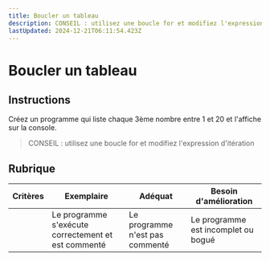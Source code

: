 ```yaml
---
title: Boucler un tableau
description: CONSEIL : utilisez une boucle for et modifiez l'expression d'itération
lastUpdated: 2024-12-21T06:11:54.423Z
---
```


# Boucler un tableau

## Instructions

Créez un programme qui liste chaque 3ème nombre entre 1 et 20 et l'affiche sur la console.

> CONSEIL : utilisez une boucle for et modifiez l'expression d'itération

## Rubrique

| Critères | Exemplaire | Adéquat | Besoin d'amélioration |
| -------- | ---------------------------------------- | ------------------------ | ------------------------------ |
| | Le programme s'exécute correctement et est commenté | Le programme n'est pas commenté | Le programme est incomplet ou bogué |
